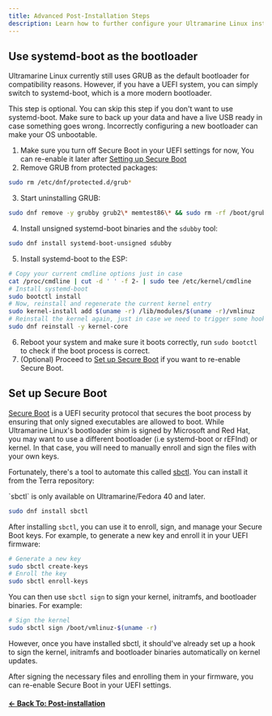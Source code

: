 ```yaml
---
title: Advanced Post-Installation Steps
description: Learn how to further configure your Ultramarine Linux installation.
---
```



## Use systemd-boot as the bootloader

Ultramarine Linux currently still uses GRUB as the default bootloader for compatibility reasons. However, if you have a UEFI system, you can simply switch to
systemd-boot, which is a more modern bootloader.

<Alert type="warning">
  This step is optional. You can skip this step if you don't want to use systemd-boot.
  Make sure to back up your data and have a live USB ready in case something goes wrong.
  Incorrectly configuring a new bootloader can make your OS unbootable.
</Alert>

1. Make sure you turn off Secure Boot in your UEFI settings for now, You can re-enable it later after [Setting up Secure Boot](#set-up-secure-boot)
2. Remove GRUB from protected packages:
  ```bash
  sudo rm /etc/dnf/protected.d/grub*
  ```
3. Start uninstalling GRUB:
  ```bash
  sudo dnf remove -y grubby grub2\* memtest86\* && sudo rm -rf /boot/grub2 && sudo rm -rf /boot/loader
  ```
4. Install unsigned systemd-boot binaries and the `sdubby` tool:
  ```bash
  sudo dnf install systemd-boot-unsigned sdubby
  ```
5. Install systemd-boot to the ESP:
  ```bash
  # Copy your current cmdline options just in case
  cat /proc/cmdline | cut -d ' ' -f 2- | sudo tee /etc/kernel/cmdline
  # Install systemd-boot
  sudo bootctl install
  # Now, reinstall and regenerate the current kernel entry
  sudo kernel-install add $(uname -r) /lib/modules/$(uname -r)/vmlinuz
  # Reinstall the kernel again, just in case we need to trigger some hooks
  sudo dnf reinstall -y kernel-core
  ```
6. Reboot your system and make sure it boots correctly, run `sudo bootctl` to check if the boot process is correct.
7. (Optional) Proceed to [Set up Secure Boot](#set-up-secure-boot) if you want to re-enable Secure Boot.



## Set up Secure Boot

[Secure Boot] is a UEFI security protocol that secures the boot process by ensuring that
only signed executables are allowed to boot. While Ultramarine Linux's bootloader shim is signed by Microsoft and Red Hat,
you may want to use a different bootloader (i.e systemd-boot or rEFInd) or kernel. In that case, you will need to manually enroll
and sign the files with your own keys.

Fortunately, there's a tool to automate this called [sbctl]. You can install it from the Terra repository:

<Alert type="info">
  `sbctl` is only available on Ultramarine/Fedora 40 and later.
</Alert>

```bash
sudo dnf install sbctl
```

After installing `sbctl`, you can use it to enroll, sign, and manage your Secure Boot keys. For example, to generate a new key and enroll it in your UEFI firmware:

```bash
# Generate a new key
sudo sbctl create-keys
# Enroll the key
sudo sbctl enroll-keys
```

You can then use `sbctl sign` to sign your kernel, initramfs, and bootloader binaries. For example:

```bash
# Sign the kernel
sudo sbctl sign /boot/vmlinuz-$(uname -r)
```

However, once you have installed sbctl, it should've already set up a hook to sign the kernel, initramfs and bootloader binaries automatically on kernel updates.

After signing the necessary files and enrolling them in your firmware, you can re-enable Secure Boot in your UEFI settings.


[Secure Boot]: https://learn.microsoft.com/en-us/windows-hardware/design/device-experiences/oem-secure-boot
[sbctl]: https://github.com/Foxboron/sbctl

#### [← Back To: Post-installation](/en/installation/postinstall)
